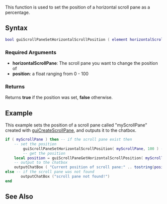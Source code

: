 {{client function}}
This function is used to set the position of a horizontal scroll pane as a percentage.

==Syntax==
<syntaxhighlight lang="lua">
bool guiScrollPaneSetHorizontalScrollPosition ( element horizontalScrollPane, float position )
</syntaxhighlight>

===Required Arguments===
*'''horizontalScrollPane''': The scroll pane you want to change the position of
*'''position''': a float ranging from 0 - 100

===Returns===
Returns '''true''' if the position was set, '''false''' otherwise.

==Example==
This example sets the position of a scroll pane called "myScrollPane" created with [[/guiCreateScrollPane.md|guiCreateScrollPane]], and outputs it to the chatbox.
<syntaxhighlight lang="lua">
if ( myScrollPane ) then -- if the scroll pane exist then
	-- set the position
        guiScrollPaneSetHorizontalScrollPosition( myScrollPane, 100 ) -- right end
        -- get the position
	local position = guiScrollPaneGetHorizontalScrollPosition( myScrollPane )
	-- output to the chatbox
	outputChatBox ( "Current position of scroll pane:" .. tostring(position) .. "%" )
else -- if the scroll pane was not found
       outputChatBox ("scroll pane not found!")
end
</syntaxhighlight>

==See Also==
{{GUI_functions}}